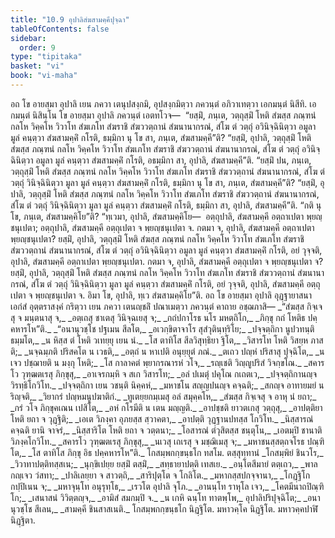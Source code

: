 ```yaml
---
title: "10.9 อุปาลิสํฆสามคฺคีปุจฺฉา"
tableOfContents: false
sidebar:
  order: 9
type: "tipitaka"
basket: "vi"
book: "vi-maha"
---
```



<DynamicBreadcrumb />

<Division number="476" book="vi-maha">

<Paragraph number="2021" book="vi-maha">
อถ โข อายสฺมา อุปาลิ เยน ภควา เตนุปสงฺกมิ, อุปสงฺกมิตฺวา ภควนฺตํ อภิวาเทตฺวา เอกมนฺตํ นิสีทิ. เอกมนฺตํ นิสินฺโน โข อายสฺมา อุปาลิ ภควนฺตํ เอตทโวจ—  “ยสฺมิํ, ภนฺเต, วตฺถุสฺมิํ โหติ สํฆสฺส ภณฺฑนํ กลโห วิคฺคโห วิวาโท สํฆเภโท สํฆราชิ สํฆววตฺถานํ สํฆนานากรณํ, สํโฆ ตํ วตฺถุํ อวินิจฺฉินิตฺวา อมูลา มูลํ คนฺตฺวา สํฆสามคฺคิํ กโรติ, ธมฺมิกา นุ โข สา, ภนฺเต, สํฆสามคฺคี”ติ? “ยสฺมิํ, อุปาลิ, วตฺถุสฺมิํ โหติ สํฆสฺส ภณฺฑนํ กลโห วิคฺคโห วิวาโท สํฆเภโท สํฆราชิ สํฆววตฺถานํ สํฆนานากรณํ, สํโฆ ตํ วตฺถุํ อวินิจฺฉินิตฺวา อมูลา มูลํ คนฺตฺวา สํฆสามคฺคิํ กโรติ, อธมฺมิกา สา, อุปาลิ, สํฆสามคฺคี”ติ.
</Paragraph>

<Paragraph number="2022" book="vi-maha">
“ยสฺมิํ ปน, ภนฺเต, วตฺถุสฺมิํ โหติ สํฆสฺส ภณฺฑนํ กลโห วิคฺคโห วิวาโท สํฆเภโท สํฆราชิ สํฆววตฺถานํ สํฆนานากรณํ, สํโฆ ตํ วตฺถุํ วินิจฺฉินิตฺวา มูลา มูลํ คนฺตฺวา สํฆสามคฺคิํ กโรติ, ธมฺมิกา นุ โข สา, ภนฺเต, สํฆสามคฺคี”ติ? “ยสฺมิํ, อุปาลิ, วตฺถุสฺมิํ โหติ สํฆสฺส ภณฺฑนํ กลโห วิคฺคโห วิวาโท สํฆเภโท สํฆราชิ สํฆววตฺถานํ สํฆนานากรณํ, สํโฆ ตํ วตฺถุํ วินิจฺฉินิตฺวา มูลา มูลํ คนฺตฺวา สํฆสามคฺคิํ กโรติ, ธมฺมิกา สา, อุปาลิ, สํฆสามคฺคี”ติ.
</Paragraph>

<Paragraph number="2023" book="vi-maha">
“กติ นุ โข, ภนฺเต, สํฆสามคฺคิโย”ติ? “ทฺเวมา, อุปาลิ, สํฆสามคฺคิโย—  อตฺถุปาลิ, สํฆสามคฺคี อตฺถาเปตา พฺยญฺชนุเปตา; อตฺถุปาลิ, สํฆสามคฺคี อตฺถุเปตา จ พฺยญฺชนุเปตา จ. กตมา จ, อุปาลิ, สํฆสามคฺคี อตฺถาเปตา พฺยญฺชนุเปตา? ยสฺมิํ, อุปาลิ, วตฺถุสฺมิํ โหติ สํฆสฺส ภณฺฑนํ กลโห วิคฺคโห วิวาโท สํฆเภโท สํฆราชิ สํฆววตฺถานํ สํฆนานากรณํ, สํโฆ ตํ วตฺถุํ อวินิจฺฉินิตฺวา อมูลา มูลํ คนฺตฺวา สํฆสามคฺคิํ กโรติ, อยํ วุจฺจติ, อุปาลิ, สํฆสามคฺคี อตฺถาเปตา พฺยญฺชนุเปตา. กตมา จ, อุปาลิ, สํฆสามคฺคี อตฺถุเปตา จ พฺยญฺชนุเปตา จ? ยสฺมิํ, อุปาลิ, วตฺถุสฺมิํ โหติ สํฆสฺส ภณฺฑนํ กลโห วิคฺคโห วิวาโท สํฆเภโท สํฆราชิ สํฆววตฺถานํ สํฆนานากรณํ, สํโฆ ตํ วตฺถุํ วินิจฺฉินิตฺวา มูลา มูลํ คนฺตฺวา สํฆสามคฺคิํ กโรติ, อยํ วุจฺจติ, อุปาลิ, สํฆสามคฺคี อตฺถุเปตา จ พฺยญฺชนุเปตา จ. อิมา โข, อุปาลิ, ทฺเว สํฆสามคฺคิโย”ติ.
</Paragraph>

</Division>
<Division number="477" book="vi-maha">

<Paragraph number="2024" book="vi-maha">
อถ โข อายสฺมา อุปาลิ อุฏฺฐายาสนา เอกํสํ อุตฺตราสงฺคํ กริตฺวา เยน ภควา เตนญฺชลิํ ปณาเมตฺวา ภควนฺตํ คาถาย อชฺฌภาสิ—
</Paragraph>

<Paragraph number="2025" type="verses" book="vi-maha">
_“สํฆสฺส กิจฺเจสุ จ มนฺตนาสุ จ,_  
_อตฺเถสุ ชาเตสุ วินิจฺฉเยสุ จ;_  
_กถํปกาโรธ นโร มหตฺถิโก,_  
_ภิกฺขุ กถํ โหติธ ปคฺคหารโห”ติ._  

</Paragraph>

<Paragraph number="2026" type="verses" book="vi-maha">
_“อนานุวชฺโช ปฐเมน สีลโต,_  
_อเวกฺขิตาจาโร สุสํวุตินฺทฺริโย;_  
_ปจฺจตฺถิกา นูปวทนฺติ ธมฺมโต,_  
_น หิสฺส ตํ โหติ วเทยฺยุ เยน นํ._  

</Paragraph>

<Paragraph number="2027" type="verses" book="vi-maha">
_โส ตาทิโส สีลวิสุทฺธิยา ฐิโต,_  
_วิสารโท โหติ วิสยฺห ภาสติ;_  
_นจฺฉมฺภติ ปริสคโต น เวธติ,_  
_อตฺถํ น หาเปติ อนุยฺยุตํ ภณํ._  

</Paragraph>

<Paragraph number="2028" type="verses" book="vi-maha">
_ตเถว ปญฺหํ ปริสาสุ ปุจฺฉิโต,_  
_น เจว ปชฺฌายติ น มงฺกุ โหติ;_  
_โส กาลาคตํ พฺยากรณารหํ วโจ,_  
_รญฺเชติ วิญฺญูปริสํ วิจกฺขโณ._  

</Paragraph>

<Paragraph number="2029" type="verses" book="vi-maha">
_สคารโว วุฑฺฒตเรสุ ภิกฺขุสุ,_  
_อาเจรกมฺหิ จ สเก วิสารโท;_  
_อลํ ปเมตุํ ปคุโณ กเถตเว,_  
_ปจฺจตฺถิกานญฺจ วิรทฺธิโกวิโท._  

</Paragraph>

<Paragraph number="2030" type="verses" book="vi-maha">
_ปจฺจตฺถิกา เยน วชนฺติ นิคฺคหํ,_  
_มหาชโน สญฺญปนญฺจ คจฺฉติ;_  
_สกญฺจ อาทายมยํ น ริญฺจติ,_  
_วิยากรํ ปญฺหมนูปฆาติกํ._  

</Paragraph>

<Paragraph number="2031" type="verses" book="vi-maha">
_ทูเตยฺยกมฺเมสุ อลํ สมุคฺคโห,_  
_สํฆสฺส กิจฺเจสุ จ อาหุ นํ ยถา;_  
_กรํ วโจ ภิกฺขุคเณน เปสิโต,_  
_อหํ กโรมีติ น เตน มญฺญติ._  

</Paragraph>

<Paragraph number="2032" type="verses" book="vi-maha">
_อาปชฺชติ ยาวตเกสุ วตฺถุสุ,_  
_อาปตฺติยา โหติ ยถา จ วุฏฺฐิติ;_  
_เอเต วิภงฺคา อุภยสฺส สฺวาคตา,_  
_อาปตฺติ วุฏฺฐานปทสฺส โกวิโท._  

</Paragraph>

<Paragraph number="2033" type="verses" book="vi-maha">
_นิสฺสารณํ คจฺฉติ ยานิ จาจรํ,_  
_นิสฺสาริโต โหติ ยถา จ วตฺตนา;_  
_โอสารณํ ตํวุสิตสฺส ชนฺตุโน,_  
_เอตมฺปิ ชานาติ วิภงฺคโกวิโท._  

</Paragraph>

<Paragraph number="2034" type="verses" book="vi-maha">
_สคารโว วุฑฺฒตเรสุ ภิกฺขุสุ,_  
_นเวสุ เถเรสุ จ มชฺฌิเมสุ จ;_  
_มหาชนสฺสตฺถจโรธ ปณฺฑิโต,_  
_โส ตาทิโส ภิกฺขุ อิธ ปคฺคหารโห”ติ._  


</Paragraph>
</Division>

<Paragraph number="2035" type="center" book="vi-maha">
โกสมฺพกกฺขนฺธโก ทสโม.



</Paragraph>

<Paragraph number="2036" type="center" book="vi-maha">
ตสฺสุทฺทานํ


</Paragraph>

<Paragraph number="2037" type="verses" book="vi-maha">
_โกสมฺพิยํ ชินวโร,_  
_วิวาทาปตฺติทสฺสเน;_  
_นุกฺขิเปยฺย ยสฺมิํ ตสฺมิํ,_  
_สทฺธายาปตฺติ เทสเย._  

</Paragraph>

<Paragraph number="2038" type="verses" book="vi-maha">
_อนฺโตสีมายํ ตตฺเถว,_  
_พาลกญฺเจว วํสทา;_  
_ปาลิเลยฺยา จ สาวตฺถิ,_  
_สาริปุตฺโต จ โกลิโต._  

</Paragraph>

<Paragraph number="2039" type="verses" book="vi-maha">
_มหากสฺสปกจฺจานา,_  
_โกฏฺฐิโก กปฺปิเนน จ;_  
_มหาจุนฺโท อนุรุทฺโธ,_  
_เรวโต อุปาลิ จุโภ._  

</Paragraph>

<Paragraph number="2040" type="verses" book="vi-maha">
_อานนฺโท ราหุโล เจว,_  
_โคตมีนาถปิณฺฑิโก;_  
_เสนาสนํ วิวิตฺตญฺจ,_  
_อามิสํ สมกมฺปิ จ._  

</Paragraph>

<Paragraph number="2041" type="verses" book="vi-maha">
_น เกหิ ฉนฺโท ทาตพฺโพ,_  
อุปาลิปริปุจฺฉิโต;_  
_อนานุวชฺโช สีเลน,_  
_สามคฺคี ชินสาสเนติ._  


</Paragraph>

<Paragraph number="2042" type="center" book="vi-maha">
โกสมฺพกกฺขนฺธโก นิฏฺฐิโต.



</Paragraph>

<Paragraph number="2043" type="center" book="vi-maha">
มหาวคฺโค นิฏฺฐิโต.



</Paragraph>

<Paragraph number="2044" type="center" book="vi-maha">
มหาวคฺคปาฬิ นิฏฺฐิตา.
</Paragraph>